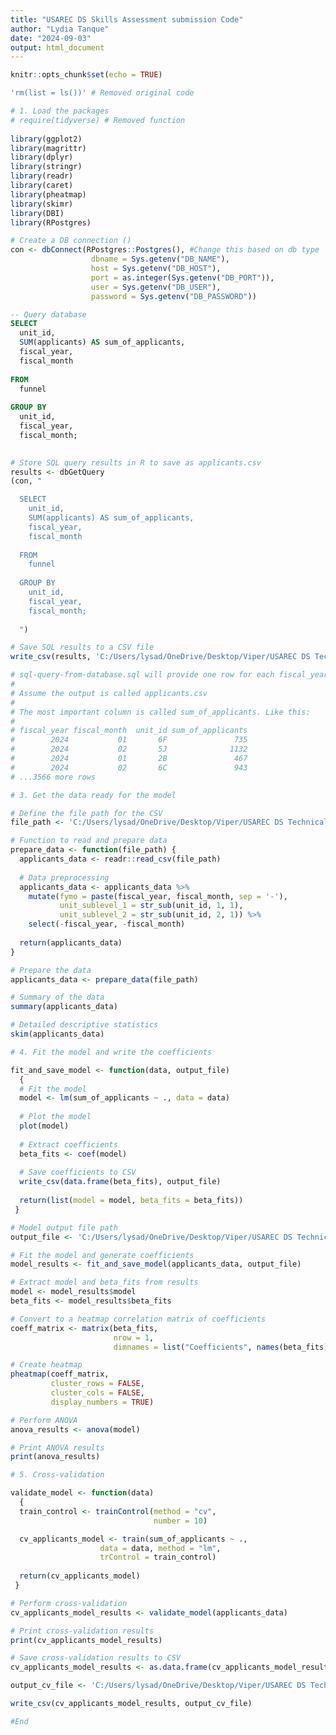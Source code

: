 ```yaml
---
title: "USAREC DS Skills Assessment submission Code"
author: "Lydia Tanque"
date: "2024-09-03"
output: html_document
---
```


```r
knitr::opts_chunk$set(echo = TRUE)

'rm(list = ls())' # Removed original code 

# 1. Load the packages
# require(tidyverse) # Removed function
 
library(ggplot2)
library(magrittr)
library(dplyr)
library(stringr)
library(readr)
library(caret)
library(pheatmap)
library(skimr)
library(DBI) 
library(RPostgres) 
```

```r
# Create a DB connection ()
con <- dbConnect(RPostgres::Postgres(), #Change this based on db type
                  dbname = Sys.getenv("DB_NAME"),
                  host = Sys.getenv("DB_HOST"),
                  port = as.integer(Sys.getenv("DB_PORT")),
                  user = Sys.getenv("DB_USER"),
                  password = Sys.getenv("DB_PASSWORD"))
```

```sql
-- Query database 
SELECT 
  unit_id, 
  SUM(applicants) AS sum_of_applicants,
  fiscal_year, 
  fiscal_month
  
FROM 
  funnel
  
GROUP BY 
  unit_id,
  fiscal_year, 
  fiscal_month;
  
```

```r
# Store SQL query results in R to save as applicants.csv
results <- dbGetQuery
(con, "

  SELECT 
    unit_id, 
    SUM(applicants) AS sum_of_applicants,
    fiscal_year, 
    fiscal_month
    
  FROM 
    funnel
    
  GROUP BY 
    unit_id,
    fiscal_year, 
    fiscal_month;
    
  ")

# Save SQL results to a CSV file
write_csv(results, 'C:/Users/lysad/OneDrive/Desktop/Viper/USAREC DS Technical Assessment/Code Output/sql_applicants.csv')

```


```r
# sql-query-from-database.sql will provide one row for each fiscal_year, fiscal_month, and each unit_id. 
#
# Assume the output is called applicants.csv
#
# The most important column is called sum_of_applicants. Like this:
#
# fiscal_year fiscal_month  unit_id sum_of_applicants
#        2024           01       6F               735
#        2024           02       5J              1132
#        2024           01       2B               467
#        2024           02       6C               943
# ...3566 more rows
```

```r

# 3. Get the data ready for the model

# Define the file path for the CSV
file_path <- 'C:/Users/lysad/OneDrive/Desktop/Viper/USAREC DS Technical Assessment/Code Output/sql_applicants.csv'

# Function to read and prepare data
prepare_data <- function(file_path) {
  applicants_data <- readr::read_csv(file_path)
  
  # Data preprocessing
  applicants_data <- applicants_data %>%
    mutate(fymo = paste(fiscal_year, fiscal_month, sep = '-'),
           unit_sublevel_1 = str_sub(unit_id, 1, 1),
           unit_sublevel_2 = str_sub(unit_id, 2, 1)) %>%
    select(-fiscal_year, -fiscal_month)
  
  return(applicants_data)
}

# Prepare the data
applicants_data <- prepare_data(file_path)

# Summary of the data
summary(applicants_data)

# Detailed descriptive statistics
skim(applicants_data)
```

```r
# 4. Fit the model and write the coefficients

fit_and_save_model <- function(data, output_file) 
  {
  # Fit the model
  model <- lm(sum_of_applicants ~ ., data = data)
  
  # Plot the model
  plot(model)
  
  # Extract coefficients
  beta_fits <- coef(model)
  
  # Save coefficients to CSV
  write_csv(data.frame(beta_fits), output_file)
  
  return(list(model = model, beta_fits = beta_fits))
 }

# Model output file path
output_file <- 'C:/Users/lysad/OneDrive/Desktop/Viper/USAREC DS Technical Assessment/Code Output/applicants_beta_fitted.csv'

# Fit the model and generate coefficients
model_results <- fit_and_save_model(applicants_data, output_file)

# Extract model and beta_fits from results
model <- model_results$model
beta_fits <- model_results$beta_fits

```

```r

# Convert to a heatmap correlation matrix of coefficients 
coeff_matrix <- matrix(beta_fits, 
                       nrow = 1, 
                       dimnames = list("Coefficients", names(beta_fits)))

# Create heatmap
pheatmap(coeff_matrix, 
         cluster_rows = FALSE, 
         cluster_cols = FALSE, 
         display_numbers = TRUE)

```

```r

# Perform ANOVA
anova_results <- anova(model)

# Print ANOVA results
print(anova_results)

```


```r

# 5. Cross-validation

validate_model <- function(data) 
  {
  train_control <- trainControl(method = "cv", 
                                number = 10)

  cv_applicants_model <- train(sum_of_applicants ~ ., 
                    data = data, method = "lm", 
                    trControl = train_control)
  
  return(cv_applicants_model)
 }

# Perform cross-validation
cv_applicants_model_results <- validate_model(applicants_data)

# Print cross-validation results
print(cv_applicants_model_results)

# Save cross-validation results to CSV
cv_applicants_model_results <- as.data.frame(cv_applicants_model_results$results)

output_cv_file <- 'C:/Users/lysad/OneDrive/Desktop/Viper/USAREC DS Technical Assessment/Code Output/cv_applicants_model_results.csv'

write_csv(cv_applicants_model_results, output_cv_file)

#End

```



